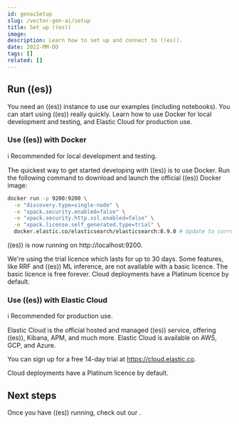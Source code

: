 ```yaml
---
id: genaiSetup
slug: /vector-gen-ai/setup
title: Set up ((es))
image:
description: Learn how to set up and connect to ((es)).
date: 2022-MM-DD
tags: []
related: []
---
```


## Run ((es))

You need an ((es)) instance to use our examples (including notebooks).
You can start using ((es)) really quickly.
Learn how to use Docker for local development and testing, and Elastic Cloud for production use.

### Use ((es)) with Docker

<DocCallOut>
    ℹ️ Recommended for local development and testing.
</DocCallOut>

The quickest way to get started developing with ((es)) is to use Docker. Run the following command to download and launch the official ((es)) Docker image:

```bash
docker run -p 9200:9200 \
  -e "discovery.type=single-node" \
  -e "xpack.security.enabled=false" \
  -e "xpack.security.http.ssl.enabled=false" \
  -e "xpack.license.self_generated.type=trial" \
  docker.elastic.co/elasticsearch/elasticsearch:8.9.0 # Update to current version as needed
```

((es)) is now running on http://localhost:9200.

<DocCallOut color="warning" title="Licensing">
  We're using the trial licence which lasts for up to 30 days.
  Some features, like RRF and ((es)) ML inference, are not available with a basic licence.
  The basic licence is free forever.
  Cloud deployments have a Platinum licence by default.
</DocCallOut>

### Use ((es)) with Elastic Cloud

<DocCallOut>
   ℹ️ Recommended for production use.
</DocCallOut>

Elastic Cloud is the official hosted and managed ((es)) service, offering ((es)), Kibana, APM, and much more.
Elastic Cloud is available on AWS, GCP, and Azure.

You can sign up for a free 14-day trial at https://cloud.elastic.co.

<DocCallOut color="warning" title="Licensing">
  Cloud deployments have a Platinum licence by default.
</DocCallOut>

## Next steps

Once you have ((es)) running, check out our <DocLink id="genaiQuickStart" text="quick start guide"/>.
